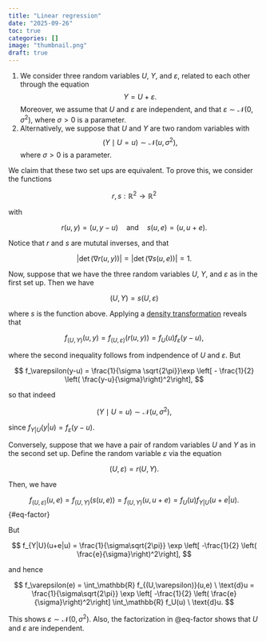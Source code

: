 ```yaml
---
title: "Linear regression"
date: "2025-09-26"
toc: true
categories: []
image: "thumbnail.png"
draft: true
---
```


1. We consider three random variables $U$, $Y$, and $\varepsilon$, related to each other through the equation
$$
Y = U + \varepsilon.
$$
  Moreover, we assume that $U$ and $\varepsilon$ are independent, and that $\varepsilon \sim \mathcal{N}(0,\sigma^2)$, where $\sigma>0$ is a parameter.
2. Alternatively, we suppose that $U$ and $Y$ are two random variables with
$$
(Y\mid U=u) \sim \mathcal{N}(u,\sigma^2),
$$
  where $\sigma>0$ is a parameter.


We claim that these two set ups are equivalent. To prove this, we consider the functions

$$
r,s: \mathbb{R}^2 \to \mathbb{R}^2
$$

with

$$
r(u,y) = (u, y-u) \quad \text{and} \quad s(u,e) = (u, u + e).
$$

Notice that $r$ and $s$ are mututal inverses, and that

$$
|\det{\left(\nabla r(u,y)\right)}| = |\det{\left(\nabla s(u,e)\right)}| = 1.
$$

Now, suppose that we have the three random variables $U$, $Y$, and $\varepsilon$ as in the first set up. Then we have

$$
(U,Y) = s(U,\varepsilon)
$$

where $s$ is the function above. Applying a [density transformation](https://johnmyers-phd.com/book/chapters/07-more-prob.html#density-transformations) reveals that

$$
f_{(U,Y)}(u,y) = f_{(U,\varepsilon)}(r(u,y)) = f_U(u)f_\varepsilon(y-u) ,
$$

where the second inequality follows from indpendence of $U$ and $\varepsilon$. But

$$
f_\varepsilon(y-u) = \frac{1}{\sigma \sqrt{2\pi}}\exp \left[ - \frac{1}{2} \left( \frac{y-u}{\sigma}\right)^2\right],
$$

so that indeed

$$
(Y\mid U=u) \sim \mathcal{N}(u,\sigma^2),
$$

since $f_{Y|U}(y|u) = f_\varepsilon(y-u)$.

Conversely, suppose that we have a pair of random variables $U$ and $Y$ as in the second set up. Define the random variable $\varepsilon$ via the equation

$$
(U,\varepsilon) = r(U,Y).
$$

Then, we have

$$
f_{(U,\varepsilon)}(u,e) = f_{(U,Y)}(s(u,e)) = f_{(U,Y)}(u,u+e) = f_U(u)f_{Y|U}(u+e|u).
$$ {#eq-factor}


But

$$
f_{Y|U}(u+e|u) = \frac{1}{\sigma\sqrt{2\pi}} \exp \left[ -\frac{1}{2} \left( \frac{e}{\sigma}\right)^2\right],
$$

and hence

$$
f_\varepsilon(e) = \int_\mathbb{R} f_{(U,\varepsilon)}(u,e) \ \text{d}u = \frac{1}{\sigma\sqrt{2\pi}} \exp \left[ -\frac{1}{2} \left( \frac{e}{\sigma}\right)^2\right] \int_\mathbb{R} f_U(u) \ \text{d}u.
$$

This shows $\varepsilon \sim \mathcal{N}(0,\sigma^2)$. Also, the factorization in @eq-factor shows that $U$ and $\varepsilon$ are independent.


